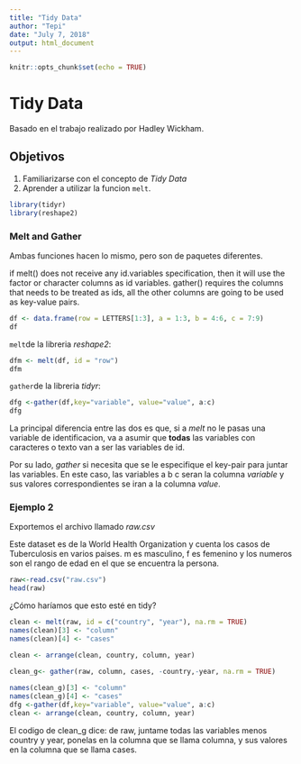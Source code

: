 ```yaml
---
title: "Tidy Data"
author: "Tepi"
date: "July 7, 2018"
output: html_document
---
```


```r
knitr::opts_chunk$set(echo = TRUE)
```

# Tidy Data

Basado en el trabajo realizado por Hadley Wickham.

## Objetivos 

1. Familiarizarse con el concepto de *Tidy Data*
2. Aprender a utilizar la funcion ```melt```.




```r
library(tidyr)
library(reshape2)
```


### Melt and Gather

Ambas funciones hacen lo mismo, pero son de paquetes diferentes.

if melt() does not receive any id.variables specification, then it will use the factor or character columns as id variables. gather() requires the columns that needs to be treated as ids, all the other columns are going to be used as key-value pairs.

```r

df <- data.frame(row = LETTERS[1:3], a = 1:3, b = 4:6, c = 7:9)
df

```

```melt```de la libreria *reshape2*:

```r
dfm <- melt(df, id = "row")
dfm
```

```gather```de la libreria *tidyr*:
```r
dfg <-gather(df,key="variable", value="value", a:c)
dfg
```

La principal diferencia entre las dos es que, si a *melt* no le pasas una variable de identificacion, va a asumir que **todas** las variables con caracteres o texto van a ser las variables de id. 

Por su lado, *gather* si necesita que se le especifique el key-pair para juntar las variables. En este caso, las variables a b c seran la columna *variable* y sus valores correspondientes se iran a la columna *value*.

### Ejemplo 2

Exportemos el archivo llamado *raw.csv* 

Este dataset es de la World Health Organization y cuenta los casos de Tuberculosis en varios paises. m es masculino, f es femenino y los numeros son el rango de edad en el que se encuentra la persona.



```r
raw<-read.csv("raw.csv")
head(raw)

```

¿Cómo haríamos que esto esté en tidy?

```r
clean <- melt(raw, id = c("country", "year"), na.rm = TRUE)
names(clean)[3] <- "column"
names(clean)[4] <- "cases"

clean <- arrange(clean, country, column, year)
```
```r
clean_g<- gather(raw, column, cases, -country,-year, na.rm = TRUE) 
                 
names(clean_g)[3] <- "column"
names(clean_g)[4] <- "cases"
dfg <-gather(df,key="variable", value="value", a:c)
clean <- arrange(clean, country, column, year)
```

El codigo de clean_g dice: de raw, juntame todas las variables menos country y year, ponelas en la columna que se llama columna, y sus valores en la columna que se llama cases.

